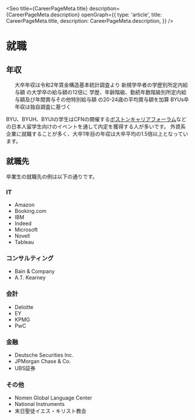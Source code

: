
<Seo
  title={CareerPageMeta.title}
  description={CareerPageMeta.description}
  openGraph={{
    type: 'article',
    title: CareerPageMeta.title,
    description: CareerPageMeta.description,
  }}
/>


# 就職


## 年収

<div className='md:float-left w-full md:w-2/3 lg:w-1/2'>
  <IncomeBarChart className='w-full h-72 md:h-80 lg:h-96' />
  <Ul className='mt-4 text-xs'>
    <Footnote>
      大卒年収は令和2年賃金構造基本統計調査より
      <ExternalLink href='https://www.e-stat.go.jp/stat-search/files?page=1&layout=datalist&toukei=00450091&tstat=000001011429&cycle=0&tclass1=000001152186&tclass2=000001152187&tclass3=000001152195&stat_infid=000032069485&tclass4val=0'>
        新規学卒者の学歴別所定内給与額
      </ExternalLink>
      の大学卒の給与額の12倍に
      <ExternalLink href='https://www.e-stat.go.jp/stat-search/files?page=1&layout=datalist&toukei=00450091&tstat=000001011429&cycle=0&tclass1=000001152186&tclass2=000001152187&tclass3=000001152188&stat_infid=000032069351&cycle_facet=cycle&tclass4val=0'>
        学歴、年齢階級、勤続年数階級別所定内給与額及び年間賞与その他特別給与額
      </ExternalLink>
      の20-24歳の平均賞与額を加算
    </Footnote>
    <Footnote>BYUs卒年収は独自調査に基づく</Footnote>
  </Ul>
</div>

BYU、BYUH、BYUIの学生はCFNの開催する[ボストンキャリアフォーラム](https://careerforum.net/ja/)などの日本人留学生向けのイベントを通して内定を獲得する人が多いです。
外資系企業に就職することが多く、大卒1年目の年収は大卒平均の1.5倍以上となっています。


## 就職先

卒業生の就職先の例は以下の通りです。

<UlCol>
  <section>
    <H3 className='inline-block md:-mx-6 lg:-mx-12'>IT</H3>
    <Ul>
      <Li>Amazon</Li>
      <Li>Booking.com</Li>
      <Li>IBM</Li>
      <Li>Indeed</Li>
      <Li>Microsoft</Li>
      <Li>Novell</Li>
      <Li>Tableau</Li>
    </Ul>
  </section>

  <section>
    <H3 className='inline-block md:-mx-6 lg:-mx-12'>コンサルティング</H3>
    <Ul>
      <Li>Bain &amp; Company</Li>
      <Li>A.T. Kearney</Li>
    </Ul>
  </section>

  <section>
    <H3 className='inline-block md:-mx-6 lg:-mx-12'>会計</H3>
    <Ul>
      <Li>Deloitte</Li>
      <Li>EY</Li>
      <Li>KPMG</Li>
      <Li>PwC</Li>
    </Ul>
  </section>

  <section>
    <H3 className='inline-block md:-mx-6 lg:-mx-12'>金融</H3>
    <Ul>
      <Li>Deutsche Securities Inc.</Li>
      <Li>JPMorgan Chase &amp; Co.</Li>
      <Li>UBS証券</Li>
    </Ul>
  </section>

  <section>
    <H3 className='inline-block md:-mx-6 lg:-mx-12'>その他</H3>
    <Ul>
      <Li>Nomen Global Language Center</Li>
      <Li>National Instruments</Li>
      <Li>末日聖徒イエス・キリスト教会</Li>
    </Ul>
  </section>
</UlCol>

